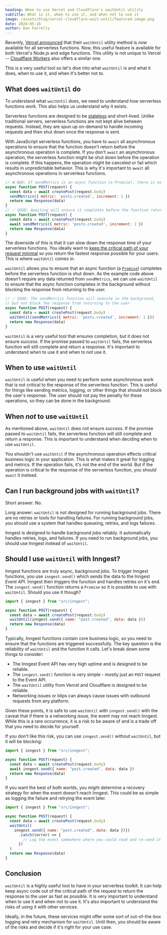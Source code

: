```yaml
---
heading: When to use Vercel and Cloudflare's waitUntil utility
subtitle: What is it, when to use it, and when not to use it
image: /assets/blog/vercel-cloudflare-wait-until/featured-image.png
date: 2024-05-16
author: Dan Farrelly
---
```


Recently, [Vercel announced](https://vercel.com/changelog/waituntil-is-now-available-for-vercel-functions) that their `waitUntil` utility method is now available for all serverless functions. Now, this useful feature is available for both Vercel's Node.js and edge functions. This utility is not unique to Vercel -- [Cloudflare Workers](https://developers.cloudflare.com/workers/runtime-apis/context/#waituntil) also offers a similar one.

This is a very useful tool so let's dive into what `waitUntil` is and what it does, when to use it, and when it's better not to.

## What does `waitUntil` do

To understand what `waitUntil` does, we need to understand how serverless functions work. This also helps us understand why it exists.

Serverless functions are designed to be [stateless](https://www.redhat.com/en/topics/cloud-native-apps/stateful-vs-stateless) and short-lived. Unlike traditional servers, serverless functions are not kept alive between requests. Instead, they are spun up on-demand to handle incoming requests and then shut down once the response is sent.

With JavaScript serverless functions, you have to `await` all asynchronous operations to ensure that the function doesn't return before the asynchronous operation is complete. If you don't `await` an asynchronous operation, the serverless function might be shut down before the operation is complete. If this happens, the operation might be canceled or fail which results in unpredictable behavior. This is why it's important to `await` all asynchronous operations in serverless functions.

```js
// ❌ BAD: If sendMetrics is an async function (a Promise), there is no guarantee it will succeed
async function POST(request) {
  const data = await createPost(request.body)
  sendMetrics({ metric: 'posts.created', increment: 1 })
  return new Response(data)
}
// ✅ GOOD: Awaiting will ensure it completes before the function returns
async function POST(request) {
  const data = await createPost(request.body)
  await sendMetrics({ metric: 'posts.created', increment: 1 })
  return new Response(data)
}
```

The downside of this is that it can slow down the response time of your serverless functions. You ideally want to [keep the critical path of your request minimal](https://www.epicweb.dev/talks/improve-performance-and-reliability-of-your-api-with-events-and-background-functions) so you return the fastest response possible for your users. This is where `waitUntil` comes in.

`waitUntil` allows you to ensure that an async function (a [`Promise`](https://developer.mozilla.org/en-US/docs/Web/JavaScript/Reference/Global_Objects/Promise)) completes before the serverless function is shut down. As the example code above doesn't require any data returned from `sendMetrics`, we can use `waitUntil` to ensure that the async function completes in the background without blocking the response from returning to the user.

```js
// ✅ GOOD: The sendMetrics function will execute in the background,
// but not block the response from returning to the user
async function POST(request) {
  const data = await createPost(request.body)
  waitUntil(sendMetrics({ metric: 'posts.created', increment: 1 }))
  return new Response(data)
}
```

`waitUntil` is a very useful tool that ensures completion, but it does not ensure _success_. If the promise passed to `waitUntil` fails, the serverless function will still complete and return a response. It's important to understand when to use it and when to not use it.

## When to use `waitUntil`

`waitUntil` is useful when you need to perform some asynchronous work that is not critical to the response of the serverless function. This is useful for things like sending metrics, logging, or other things that should not block the user's response. The user should not pay the penalty for these operations, so they can be done in the background.

## When _not_ to use `waitUntil`

As mentioned above, `waitUntil` does not ensure _success_. If the promise passed to `waitUntil` fails, the serverless function will still complete and return a response. This is important to understand when deciding when to use `waitUntil`.

You shouldn't use `waitUntil` if the asynchronous operation effects critical business logic in your application. This is what makes it great for logging and metrics. If the operation fails, it's not the end of the world. But if the operation is critical to the response of the serverless function, you should `await` it instead.

## Can I run background jobs with `waitUntil`?

Short answer: No.

Long answer: `waitUntil` is not designed for running background jobs. There are no retries or tools for handling failures. For running background jobs, you should use a system that handles queueing, retries, and logs failures.

Inngest is designed to handle background jobs reliably. It automatically handles retries, logs, and failures. If you need to run background jobs, you should use Inngest instead of `waitUntil`.

## Should I use `waitUntil` with Inngest?

Inngest functions are truly async, background jobs. To trigger Inngest functions, you use `inngest.send()` which sends the data to the Inngest _Event API_. Inngest then triggers the function and handles retries on it's end. The `inngest.send()` function returns a `Promise` so it is possible to use with `waitUntil`. Should you use it though?

```js
import { inngest } from "src/inngest";

async function POST(request) {
  const data = await createPost(request.body)
  waitUntil(inngest.send({ name: "post.created", data: data }))
  return new Response(data)
}
```

Typically, Inngest functions contain core business logic, so you need to ensure that the functions are triggered successfully. The key question is the reliability of `waitUntil` and the function it calls. Let's break down some things to consider:

* The Inngest Event API has very high uptime and is designed to be reliable.
* The `inngest.send()` function is very simple - mostly just an `POST` request to the Event API.
* The `waitUntil` utility from Vercel and Cloudflare is designed to be reliable.
* Networking issues or blips can always cause issues with outbound requests from any platform.

Given these points, it is safe to use `waitUntil` with `inngest.send()` with the caveat that if there is a networking issue, the event may not reach Inngest. While this is a rare occurrence, it is a risk to be aware of and is a trade off that you need to decide for yourself.

If you don't like this risk, you can use `inngest.send()` without `waitUntil`, but it will be blocking:

```js
import { inngest } from "src/inngest";

async function POST(request) {
  const data = await createPost(request.body)
  await inngest.send({ name: "post.created", data: data })
  return new Response(data)
}
```

If you want the best of both worlds, you might determine a recovery strategy for when the event doesn't reach Inngest. This could be as simple as logging the failure and retrying the event later.

```js
import { inngest } from "src/inngest";

async function POST(request) {
  const data = await createPost(request.body)
  waitUntil(
    inngest.send({ name: "post.created", data: data })})
      .catch((error) => {
        // Log the event somewhere where you could read and re-send it later
      })
  )
  return new Response(data)
}
```

## Conclusion

`waitUntil` is a highly useful tool to have in your serverless toolkit. It can help keep async code out of the critical path of the request to return the response to the user as fast as possible. It is very important to understand when to use it and when not to use it. It's also important to understand the risks of using it with other services.

Ideally, in the future, these services might offer some sort of out-of-the-box logging and retry mechanism for `waitUntil`. Until then, you should be aware of the risks and decide if it's right for your use case.
